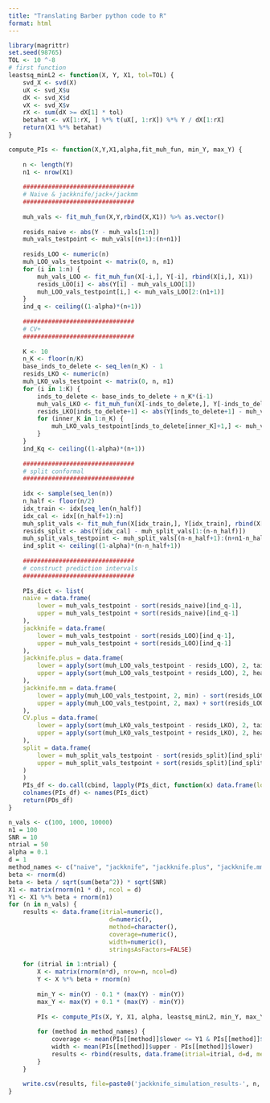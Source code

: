 ```yaml
---
title: "Translating Barber python code to R"
format: html
---
```


```r
library(magrittr)
set.seed(98765)
TOL <- 10 ^-8
# first function
leastsq_minL2 <- function(X, Y, X1, tol=TOL) {
    svd_X <- svd(X)
    uX <- svd_X$u
    dX <- svd_X$d
    vX <- svd_X$v
    rX <- sum(dX >= dX[1] * tol)
    betahat <- vX[1:rX, ] %*% t(uX[, 1:rX]) %*% Y / dX[1:rX]
    return(X1 %*% betahat)
}

```

```r


compute_PIs <- function(X,Y,X1,alpha,fit_muh_fun, min_Y, max_Y) {
  
    n <- length(Y)
    n1 <- nrow(X1)
    
    ###############################
    # Naive & jackknife/jack+/jackmm
    ###############################
    
    muh_vals <- fit_muh_fun(X,Y,rbind(X,X1)) %>% as.vector()
    
    resids_naive <- abs(Y - muh_vals[1:n])
    muh_vals_testpoint <- muh_vals[(n+1):(n+n1)]
    
    resids_LOO <- numeric(n)
    muh_LOO_vals_testpoint <- matrix(0, n, n1)
    for (i in 1:n) {
        muh_vals_LOO <- fit_muh_fun(X[-i,], Y[-i], rbind(X[i,], X1))
        resids_LOO[i] <- abs(Y[i] - muh_vals_LOO[1])
        muh_LOO_vals_testpoint[i,] <- muh_vals_LOO[2:(n1+1)]
    }
    ind_q <- ceiling((1-alpha)*(n+1))
    
    ###############################
    # CV+
    ###############################
    
    K <- 10
    n_K <- floor(n/K)
    base_inds_to_delete <- seq_len(n_K) - 1
    resids_LKO <- numeric(n)
    muh_LKO_vals_testpoint <- matrix(0, n, n1)
    for (i in 1:K) {
        inds_to_delete <- base_inds_to_delete + n_K*(i-1)
        muh_vals_LKO <- fit_muh_fun(X[-inds_to_delete,], Y[-inds_to_delete], rbind(X[inds_to_delete,], X1))
        resids_LKO[inds_to_delete+1] <- abs(Y[inds_to_delete+1] - muh_vals_LKO[1:n_K])
        for (inner_K in 1:n_K) {
            muh_LKO_vals_testpoint[inds_to_delete[inner_K]+1,] <- muh_vals_LKO[(n_K+1):(n+1),]
        }
    }
    ind_Kq <- ceiling((1-alpha)*(n+1))
    
    ###############################
    # split conformal
    ###############################
    
    idx <- sample(seq_len(n))
    n_half <- floor(n/2)
    idx_train <- idx[seq_len(n_half)]
    idx_cal <- idx[(n_half+1):n]
    muh_split_vals <- fit_muh_fun(X[idx_train,], Y[idx_train], rbind(X[idx_cal,], X1))
    resids_split <- abs(Y[idx_cal] - muh_split_vals[1:(n-n_half)])
    muh_split_vals_testpoint <- muh_split_vals[(n-n_half+1):(n+n1-n_half)]
    ind_split <- ceiling((1-alpha)*(n-n_half+1))
    
    ###############################
    # construct prediction intervals
    ###############################
    
    PIs_dict <- list(
    naive = data.frame(
        lower = muh_vals_testpoint - sort(resids_naive)[ind_q-1],
        upper = muh_vals_testpoint + sort(resids_naive)[ind_q-1]
    ),
    jackknife = data.frame(
        lower = muh_vals_testpoint - sort(resids_LOO)[ind_q-1],
        upper = muh_vals_testpoint + sort(resids_LOO)[ind_q-1]
    ),
    jackknife.plus = data.frame(
        lower = apply(sort(muh_LOO_vals_testpoint - resids_LOO), 2, tail, n = ind_q)[1,],
        upper = apply(sort(muh_LOO_vals_testpoint + resids_LOO), 2, head, n = ind_q)[1,]
    ),
    jackknife.mm = data.frame(
        lower = apply(muh_LOO_vals_testpoint, 2, min) - sort(resids_LOO)[ind_q-1],
        upper = apply(muh_LOO_vals_testpoint, 2, max) + sort(resids_LOO)[ind_q-1]
    ),
    CV.plus = data.frame(
        lower = apply(sort(muh_LKO_vals_testpoint - resids_LKO), 2, tail, n = ind_Kq)[1,],
        upper = apply(sort(muh_LKO_vals_testpoint + resids_LKO), 2, head, n = ind_Kq)[1,]
    ),
    split = data.frame(
        lower = muh_split_vals_testpoint - sort(resids_split)[ind_split-1],
        upper = muh_split_vals_testpoint + sort(resids_split)[ind_split-1]
    )
    )
    PIs_df <- do.call(cbind, lapply(PIs_dict, function(x) data.frame(lower=x$lower, upper=x$upper)))
    colnames(PIs_df) <- names(PIs_dict)
    return(PDs_df)
}


```


```r
n_vals <- c(100, 1000, 10000)
n1 = 100
SNR = 10
ntrial = 50
alpha = 0.1
d = 1
method_names <- c("naive", "jackknife", "jackknife.plus", "jackknife.mm", "CV.plus", "split")
beta <- rnorm(d)
beta <- beta / sqrt(sum(beta^2)) * sqrt(SNR)
X1 <- matrix(rnorm(n1 * d), ncol = d)
Y1 <- X1 %*% beta + rnorm(n1)
for (n in n_vals) {
    results <- data.frame(itrial=numeric(),
                            d=numeric(),
                            method=character(),
                            coverage=numeric(),
                            width=numeric(),
                            stringsAsFactors=FALSE)
    
    for (itrial in 1:ntrial) {
        X <- matrix(rnorm(n*d), nrow=n, ncol=d)
        Y <- X %*% beta + rnorm(n)
        
        min_Y <- min(Y) - 0.1 * (max(Y) - min(Y))
        max_Y <- max(Y) + 0.1 * (max(Y) - min(Y))
        
        PIs <- compute_PIs(X, Y, X1, alpha, leastsq_minL2, min_Y, max_Y)
        
        for (method in method_names) {
            coverage <- mean(PIs[[method]]$lower <= Y1 & PIs[[method]]$upper >= Y1)
            width <- mean(PIs[[method]]$upper - PIs[[method]]$lower)
            results <- rbind(results, data.frame(itrial=itrial, d=d, method=method, coverage=coverage, width=width))
        }
    }
    
    write.csv(results, file=paste0('jackknife_simulation_results-', n, '.csv'), row.names=FALSE)
}


```
